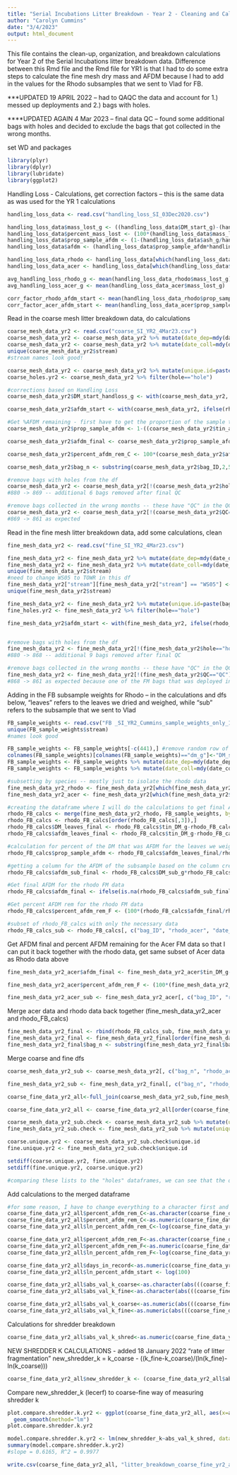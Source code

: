 ```yaml
---
title: "Serial Incubations Litter Breakdown - Year 2 - Cleaning and Calculations"
author: "Carolyn Cummins"
date: "3/4/2023"
output: html_document
---
```


This file contains the clean-up, organization, and breakdown calculations for Year 2 of the Serial Incubations litter breakdown data. Difference between this Rmd file and the Rmd file for YR1 is that I had to do some extra steps to calculate the fine mesh dry mass and AFDM because I had to add in the values for the Rhodo subsamples that we sent to Vlad for FB.

***UPDATED 19 APRIL 2022 --  had to QAQC the data and account for 1.) messed up deployments and 2.) bags with holes.

****UPDATED AGAIN 4 Mar 2023 -- final data QC -- found some additional bags with holes and decided to exclude the bags that got collected in the wrong months.

set WD and packages
```r
library(plyr)
library(dplyr)
library(lubridate)
library(ggplot2)
```


Handling Loss - Calculations, get correction factors -- this is the same data as was used for the YR 1 calculations
```r
handling_loss_data <- read.csv("handling_loss_SI_03Dec2020.csv")

handling_loss_data$mass_lost_g <- ((handling_loss_data$DM_start_g)-(handling_loss_data$DM_end_g))
handling_loss_data$percent_mass_lost <- (100*(handling_loss_data$mass_lost_g/handling_loss_data$DM_start_g)) 
handling_loss_data$prop_sample_afdm <- (1-(handling_loss_data$ash_g/handling_loss_data$subsample_g))
handling_loss_data$afdm <- (handling_loss_data$prop_sample_afdm*handling_loss_data$DM_end_g)

handling_loss_data_rhodo <- handling_loss_data[which(handling_loss_data$rhodo_acer=="R"),] 
handling_loss_data_acer <- handling_loss_data[which(handling_loss_data$rhodo_acer=="A"),]

avg_handling_loss_rhodo_g <- mean(handling_loss_data_rhodo$mass_lost_g)
avg_handling_loss_acer_g <- mean(handling_loss_data_acer$mass_lost_g)

corr_factor_rhodo_afdm_start <- mean(handling_loss_data_rhodo$prop_sample_afdm)
corr_factor_acer_afdm_start <- mean(handling_loss_data_acer$prop_sample_afdm)
```


Read in the coarse mesh litter breakdown data, do calculations
```r
coarse_mesh_data_yr2 <- read.csv("coarse_SI_YR2_4Mar23.csv")
coarse_mesh_data_yr2 <- coarse_mesh_data_yr2 %>% mutate(date_dep=mdy(date_dep))
coarse_mesh_data_yr2 <- coarse_mesh_data_yr2 %>% mutate(date_coll=mdy(date_coll))
unique(coarse_mesh_data_yr2$stream)
#stream names look good!

coarse_mesh_data_yr2 <- coarse_mesh_data_yr2 %>% mutate(unique.id=paste(bag_ID, rhodo_acer, date_dep, date_coll, stream, sep="/"))
coarse_holes.yr2 <- coarse_mesh_data_yr2 %>% filter(hole=="hole")

#corrections based on Handling Loss
coarse_mesh_data_yr2$DM_start_handloss_g <- with(coarse_mesh_data_yr2, ifelse(rhodo_acer %in% "R",(DM_start_g-avg_handling_loss_rhodo_g), DM_start_g-avg_handling_loss_acer_g))

coarse_mesh_data_yr2$afdm_start <- with(coarse_mesh_data_yr2, ifelse(rhodo_acer %in% "R",(DM_start_handloss_g*corr_factor_rhodo_afdm_start), DM_start_handloss_g*corr_factor_acer_afdm_start))

#Get %AFDM remaining - first have to get the proportion of the sample that was AFDM, then apply this to the final dry mass, then divide this by the starting AFDM and multiply by 100
coarse_mesh_data_yr2$prop_sample_afdm <- 1-((coarse_mesh_data_yr2$tin_ash_g-coarse_mesh_data_yr2$tin_g)/(coarse_mesh_data_yr2$tin_DM_g-coarse_mesh_data_yr2$tin_g))

coarse_mesh_data_yr2$afdm_final <- coarse_mesh_data_yr2$prop_sample_afdm*coarse_mesh_data_yr2$DM_end_g

coarse_mesh_data_yr2$percent_afdm_rem_C <- 100*(coarse_mesh_data_yr2$afdm_final/coarse_mesh_data_yr2$afdm_start)

coarse_mesh_data_yr2$bag_n <- substring(coarse_mesh_data_yr2$bag_ID,2,5) #this is so I can merge coarse and fine by bag #

#remove bags with holes from the df
coarse_mesh_data_yr2 <- coarse_mesh_data_yr2[!(coarse_mesh_data_yr2$hole=="hole"),]
#880 -> 869 -- additional 6 bags removed after final QC

#remove bags collected in the wrong months -- these have "QC" in the QC column
coarse_mesh_data_yr2 <- coarse_mesh_data_yr2[!(coarse_mesh_data_yr2$QC=="QC"),]
#869 -> 861 as expected

```


Read in the fine mesh litter breakdown data, add some calculations, clean
```r
fine_mesh_data_yr2 <- read.csv("fine_SI_YR2_4Mar23.csv")

fine_mesh_data_yr2 <- fine_mesh_data_yr2 %>% mutate(date_dep=mdy(date_dep))
fine_mesh_data_yr2 <- fine_mesh_data_yr2 %>% mutate(date_coll=mdy(date_coll))
unique(fine_mesh_data_yr2$stream)
#need to change WS05 to TOWR in this df
fine_mesh_data_yr2["stream"][fine_mesh_data_yr2["stream"] == "WS05"] <- "TOWR"
unique(fine_mesh_data_yr2$stream)

fine_mesh_data_yr2 <- fine_mesh_data_yr2 %>% mutate(unique.id=paste(bag_ID, rhodo_acer, date_dep, date_coll, stream, sep="/"))
fine_holes.yr2 <- fine_mesh_data_yr2 %>% filter(hole=="hole")

fine_mesh_data_yr2$afdm_start <- with(fine_mesh_data_yr2, ifelse(rhodo_acer %in% "R",(DM_start_g*corr_factor_rhodo_afdm_start), DM_start_g*corr_factor_acer_afdm_start))


#remove bags with holes from the df
fine_mesh_data_yr2 <- fine_mesh_data_yr2[!(fine_mesh_data_yr2$hole=="hole"),]
#880 -> 868 -- additional 9 bags removed after final QC

#remove bags collected in the wrong months -- these have "QC" in the QC column
fine_mesh_data_yr2 <- fine_mesh_data_yr2[!(fine_mesh_data_yr2$QC=="QC"),]
#868 -> 861 as expected because one of the FM bags that was deployed in the wrong month had a hole.

```


Adding in the FB subsample weights for Rhodo -- in the calculations and dfs below, "leaves" refers to the leaves we dried and weighed, while "sub" refers to the subsample that we sent to Vlad
```r

FB_sample_weights <- read.csv("FB _SI_YR2_Cummins_sample_weights_only_11Dec2020.csv") 
unique(FB_sample_weights$stream)
#names look good

FB_sample_weights <- FB_sample_weights[-c(441),] #remove random row of NAs in the FB data
colnames(FB_sample_weights)[colnames(FB_sample_weights)=="dm_g"]<-"DM_sub_g"
FB_sample_weights <- FB_sample_weights %>% mutate(date_dep=mdy(date_dep))
FB_sample_weights <- FB_sample_weights %>% mutate(date_coll=mdy(date_coll))

#subsetting by species -- mostly just to isolate the rhodo data
fine_mesh_data_yr2_rhodo <- fine_mesh_data_yr2[which(fine_mesh_data_yr2$rhodo_acer=="R"),]
fine_mesh_data_yr2_acer <- fine_mesh_data_yr2[which(fine_mesh_data_yr2$rhodo_acer=="A"),]

#creating the dataframe where I will do the calculations to get final AFDM for the rhodo samples
rhodo_FB_calcs <- merge(fine_mesh_data_yr2_rhodo, FB_sample_weights, by = c("stream", "date_dep", "date_coll", "bag_ID"))
rhodo_FB_calcs <- rhodo_FB_calcs[order(rhodo_FB_calcs[,3]),]
rhodo_FB_calcs$DM_leaves_final <- rhodo_FB_calcs$tin_DM_g-rhodo_FB_calcs$tin_g
rhodo_FB_calcs$afdm_leaves_final <- rhodo_FB_calcs$tin_DM_g-rhodo_FB_calcs$tin_ash_g

#calculation for percent of the DM that was AFDM for the leaves we weighed in the Rosemond lab
rhodo_FB_calcs$prop_sample_afdm <- rhodo_FB_calcs$afdm_leaves_final/rhodo_FB_calcs$DM_leaves_final

#getting a column for the AFDM of the subsample based on the column created in the previous line of code ("prop_sample_AFDM")
rhodo_FB_calcs$afdm_sub_final <- rhodo_FB_calcs$DM_sub_g*rhodo_FB_calcs$prop_sample_afdm

#Get final AFDM for the rhodo FM data
rhodo_FB_calcs$afdm_final <- ifelse(is.na(rhodo_FB_calcs$afdm_sub_final), rhodo_FB_calcs$afdm_leaves_final, (rhodo_FB_calcs$afdm_sub_final+rhodo_FB_calcs$afdm_leaves_final))

#Get percent AFDM rem for the rhodo FM data
rhodo_FB_calcs$percent_afdm_rem_F <- (100*(rhodo_FB_calcs$afdm_final/rhodo_FB_calcs$afdm_start))

#subset of rhodo_FB_calcs with only the necessary data
rhodo_FB_calcs_sub <- rhodo_FB_calcs[, c("bag_ID", "rhodo_acer", "date_dep", "date_coll", "stream", "percent_afdm_rem_F")]

```


Get AFDM final and percent AFDM remaining for the Acer FM data so that I can put it back together with the rhodo data, get same subset of Acer data as Rhodo data above
```r

fine_mesh_data_yr2_acer$afdm_final <- fine_mesh_data_yr2_acer$tin_DM_g-fine_mesh_data_yr2_acer$tin_ash_g

fine_mesh_data_yr2_acer$percent_afdm_rem_F <- (100*(fine_mesh_data_yr2_acer$afdm_final/fine_mesh_data_yr2_acer$afdm_start))

fine_mesh_data_yr2_acer_sub <- fine_mesh_data_yr2_acer[, c("bag_ID", "rhodo_acer", "date_dep", "date_coll", "stream", "percent_afdm_rem_F")]

```


Merge acer data and rhodo data back together (fine_mesh_data_yr2_acer and rhodo_FB_calcs)
```r

fine_mesh_data_yr2_final <- rbind(rhodo_FB_calcs_sub, fine_mesh_data_yr2_acer_sub)
fine_mesh_data_yr2_final <- fine_mesh_data_yr2_final[order(fine_mesh_data_yr2_final[,3]),]
fine_mesh_data_yr2_final$bag_n <- substring(fine_mesh_data_yr2_final$bag_ID,2,5) #this is so I can merge coarse and fine by bag #

```


Merge coarse and fine dfs
```r

coarse_mesh_data_yr2_sub <- coarse_mesh_data_yr2[, c("bag_n", "rhodo_acer", "date_dep", "date_coll", "stream", "percent_afdm_rem_C")]

fine_mesh_data_yr2_sub <- fine_mesh_data_yr2_final[, c("bag_n", "rhodo_acer", "date_dep", "date_coll", "stream", "percent_afdm_rem_F")]

coarse_fine_data_yr2_all<-full_join(coarse_mesh_data_yr2_sub,fine_mesh_data_yr2_sub, by=c("bag_n","rhodo_acer", "date_dep", "date_coll", "stream"))

coarse_fine_data_yr2_all <- coarse_fine_data_yr2_all[order(coarse_fine_data_yr2_all[,3]),] 

```



```r

coarse_mesh_data_yr2_sub.check <- coarse_mesh_data_yr2_sub %>% mutate(unique.id=paste(bag_n, rhodo_acer, date_dep, date_coll, stream, sep="/"))
fine_mesh_data_yr2_sub.check <- fine_mesh_data_yr2_sub %>% mutate(unique.id=paste(bag_n, rhodo_acer, date_dep, date_coll, stream, sep="/"))

coarse.unique.yr2 <- coarse_mesh_data_yr2_sub.check$unique.id
fine.unique.yr2 <- fine_mesh_data_yr2_sub.check$unique.id

setdiff(coarse.unique.yr2, fine.unique.yr2)
setdiff(fine.unique.yr2, coarse.unique.yr2)

#comparing these lists to the "holes" dataframes, we can see that the only ones removed from the final joined df are the 8 bags in both coarse and fine that were deployed in the wrong year and removed. There are no overlapping bags with holes in these dfs. 880-8=872, so the joined df has the correct number of observations!


```


Add calculations to the merged dataframe
```r
#for some reason, I have to change everything to a character first and then to numeric for the ln_percent_afdm_rem and k calculations...
coarse_fine_data_yr2_all$percent_afdm_rem_C<-as.character(coarse_fine_data_yr2_all$percent_afdm_rem_C)
coarse_fine_data_yr2_all$percent_afdm_rem_C<-as.numeric(coarse_fine_data_yr2_all$percent_afdm_rem_C)
coarse_fine_data_yr2_all$ln_percent_afdm_rem_C<-log(coarse_fine_data_yr2_all$percent_afdm_rem_C)

coarse_fine_data_yr2_all$percent_afdm_rem_F<-as.character(coarse_fine_data_yr2_all$percent_afdm_rem_F)
coarse_fine_data_yr2_all$percent_afdm_rem_F<-as.numeric(coarse_fine_data_yr2_all$percent_afdm_rem_F)
coarse_fine_data_yr2_all$ln_percent_afdm_rem_F<-log(coarse_fine_data_yr2_all$percent_afdm_rem_F)

coarse_fine_data_yr2_all$days_in_record<-as.numeric(coarse_fine_data_yr2_all$date_coll-coarse_fine_data_yr2_all$date_dep)
coarse_fine_data_yr2_all$ln_percent_afdm_start <- log(100)

coarse_fine_data_yr2_all$abs_val_k_coarse<-as.character(abs(((coarse_fine_data_yr2_all$ln_percent_afdm_start)-(coarse_fine_data_yr2_all$ln_percent_afdm_rem_C))/(0-coarse_fine_data_yr2_all$days_in_record)))
coarse_fine_data_yr2_all$abs_val_k_fine<-as.character(abs(((coarse_fine_data_yr2_all$ln_percent_afdm_start)-(coarse_fine_data_yr2_all$ln_percent_afdm_rem_F))/(0-coarse_fine_data_yr2_all$days_in_record)))

coarse_fine_data_yr2_all$abs_val_k_coarse<-as.numeric(abs(((coarse_fine_data_yr2_all$ln_percent_afdm_start)-(coarse_fine_data_yr2_all$ln_percent_afdm_rem_C))/(0-coarse_fine_data_yr2_all$days_in_record)))
coarse_fine_data_yr2_all$abs_val_k_fine<-as.numeric(abs(((coarse_fine_data_yr2_all$ln_percent_afdm_start)-(coarse_fine_data_yr2_all$ln_percent_afdm_rem_F))/(0-coarse_fine_data_yr2_all$days_in_record)))

```


Calculations for shredder breakdown
```r
coarse_fine_data_yr2_all$abs_val_k_shred<-as.numeric(coarse_fine_data_yr2_all$abs_val_k_coarse-coarse_fine_data_yr2_all$abs_val_k_fine)

```


NEW SHREDDER K CALCULATIONS - added 18 January 2022
"rate of litter fragmentation"
new_shredder_k = k_coarse - ((k_fine-k_coarse)/(ln(k_fine)-ln(k_coarse)))
```r
coarse_fine_data_yr2_all$new_shredder_k <- (coarse_fine_data_yr2_all$abs_val_k_coarse - ((coarse_fine_data_yr2_all$abs_val_k_fine-coarse_fine_data_yr2_all$abs_val_k_coarse)/(log(coarse_fine_data_yr2_all$abs_val_k_fine)-log(coarse_fine_data_yr2_all$abs_val_k_coarse))))
```


Compare new_shredder_k (lecerf) to coarse-fine way of measuring shredder k
```r

plot.compare.shredder.k.yr2 <- ggplot(coarse_fine_data_yr2_all, aes(x=abs_val_k_shred, y=new_shredder_k)) + theme_classic() + geom_point() +
  geom_smooth(method="lm")
plot.compare.shredder.k.yr2

model.compare.shredder.k.yr2 <- lm(new_shredder_k~abs_val_k_shred, data=coarse_fine_data_yr2_all)
summary(model.compare.shredder.k.yr2)
#slope = 0.6165, R^2 = 0.9977

```


```r

write.csv(coarse_fine_data_yr2_all, "litter_breakdown_coarse_fine_yr2_all.4Mar23.csv")

```


